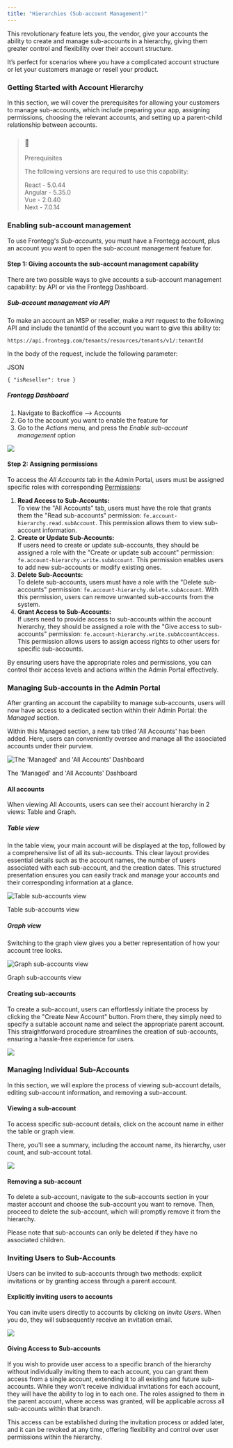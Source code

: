 ```yaml
---
title: "Hierarchies (Sub-account Management)"
---
```


This revolutionary feature lets you, the vendor, give your accounts the ability to create and manage sub-accounts in a hierarchy, giving them greater control and flexibility over their account structure.

It’s perfect for scenarios where you have a complicated account structure or let your customers manage or resell your product.

### Getting Started with Account Hierarchy

In this section, we will cover the prerequisites for allowing your customers to manage sub-accounts, which include preparing your app, assigning permissions, choosing the relevant accounts, and setting up a parent-child relationship between accounts.

> ### 📘
> 
> Prerequisites
> 
> The following versions are required to use this capability: 
> 
> React - 5.0.44  
> Angular - 5.35.0  
> Vue - 2.0.40  
> Next - 7.0.14

### Enabling sub-account management

To use Frontegg's _Sub-accounts_, you must have a Frontegg account, plus an account you want to open the sub-account management feature for.

#### Step 1: Giving accounts the sub-account management capability

There are two possible ways to give accounts a sub-account management capability: by API or via the Frontegg Dashboard.

##### Sub-account management via API

To make an account an MSP or reseller, make a `PUT` request to the following API and include the tenantId of the account you want to give this ability to:

`https://api.frontegg.com/tenants/resources/tenants/v1/:tenantId`

In the body of the request, include the following parameter:

JSON

`{
    "isReseller": true
}
`

##### Frontegg Dashboard

1. Navigate to Backoffice —> Accounts
2. Go to the account you want to enable the feature for
3. Go to the _Actions_ menu, and press the _Enable sub-account management_ option

![](/images/70f8d4e-Screenshot_2023-06-30_at_0.45.40.png)

#### Step 2: Assigning permissions

To access the _All Accounts_ tab in the Admin Portal, users must be assigned specific roles with corresponding [Permissions](/docs/permissions-1):

1. **Read Access to Sub-Accounts:**  
To view the "All Accounts" tab, users must have the role that grants them the "Read sub-accounts" permission: `fe.account-hierarchy.read.subAccount`. This permission allows them to view sub-account information.
2. **Create or Update Sub-Accounts:**  
If users need to create or update sub-accounts, they should be assigned a role with the "Create or update sub account" permission: `fe.account-hierarchy.write.subAccount`. This permission enables users to add new sub-accounts or modify existing ones.
3. **Delete Sub-Accounts:**  
To delete sub-accounts, users must have a role with the "Delete sub-accounts" permission: `fe.account-hierarchy.delete.subAccount`. With this permission, users can remove unwanted sub-accounts from the system.
4. **Grant Access to Sub-Accounts:**  
If users need to provide access to sub-accounts within the account hierarchy, they should be assigned a role with the "Give access to sub-accounts" permission: `fe.account-hierarchy.write.subAccountAccess`. This permission allows users to assign access rights to other users for specific sub-accounts.

By ensuring users have the appropriate roles and permissions, you can control their access levels and actions within the Admin Portal effectively.

### Managing Sub-accounts in the Admin Portal

After granting an account the capability to manage sub-accounts, users will now have access to a dedicated section within their Admin Portal: the _Managed_ section.

Within this Managed section, a new tab titled 'All Accounts' has been added. Here, users can conveniently oversee and manage all the associated accounts under their purview.

![The 'Managed' and 'All Accounts' Dashboard](/images/23f5836-Screenshot_2023-06-29_at_12.20.27.png)

The 'Managed' and 'All Accounts' Dashboard

#### All accounts

When viewing All Accounts, users can see their account hierarchy in 2 views: Table and Graph.

##### Table view

In the table view, your main account will be displayed at the top, followed by a comprehensive list of all its sub-accounts. This clear layout provides essential details such as the account names, the number of users associated with each sub-account, and the creation dates. This structured presentation ensures you can easily track and manage your accounts and their corresponding information at a glance.

![Table sub-accounts view](/images/c617b07-Screenshot_2023-06-29_at_12.24.35.png)

Table sub-accounts view

##### Graph view

Switching to the graph view gives you a better representation of how your account tree looks.

![Graph sub-accounts view](/images/f2283b8-Screenshot_2023-06-29_at_12.24.47.png)

Graph sub-accounts view

#### Creating sub-accounts

To create a sub-account, users can effortlessly initiate the process by clicking the "Create New Account" button. From there, they simply need to specify a suitable account name and select the appropriate parent account. This straightforward procedure streamlines the creation of sub-accounts, ensuring a hassle-free experience for users.

![](/images/80b0e9d-Screenshot_2023-06-29_at_12.21.40.png)

### Managing Individual Sub-Accounts

In this section, we will explore the process of viewing sub-account details, editing sub-account information, and removing a sub-account.

#### Viewing a sub-account

To access specific sub-account details, click on the account name in either the table or graph view.

There, you'll see a summary, including the account name, its hierarchy, user count, and sub-account total.

![](/images/a0802c6-Screenshot_2023-06-30_at_0.52.14.png)

#### Removing a sub-account

To delete a sub-account, navigate to the sub-accounts section in your master account and choose the sub-account you want to remove. Then, proceed to delete the sub-account, which will promptly remove it from the hierarchy.

Please note that sub-accounts can only be deleted if they have no associated children.

### Inviting Users to Sub-Accounts

Users can be invited to sub-accounts through two methods: explicit invitations or by granting access through a parent account.

#### Explicitly inviting users to accounts

You can invite users directly to accounts by clicking on _Invite Users_. When you do, they will subsequently receive an invitation email.

![](/images/2fc605f-Screenshot_2023-06-30_at_0.49.14.png)

#### Giving Access to Sub-accounts

If you wish to provide user access to a specific branch of the hierarchy without individually inviting them to each account, you can grant them access from a single account, extending it to all existing and future sub-accounts. While they won't receive individual invitations for each account, they will have the ability to log in to each one. The roles assigned to them in the parent account, where access was granted, will be applicable across all sub-accounts within that branch.

This access can be established during the invitation process or added later, and it can be revoked at any time, offering flexibility and control over user permissions within the hierarchy.